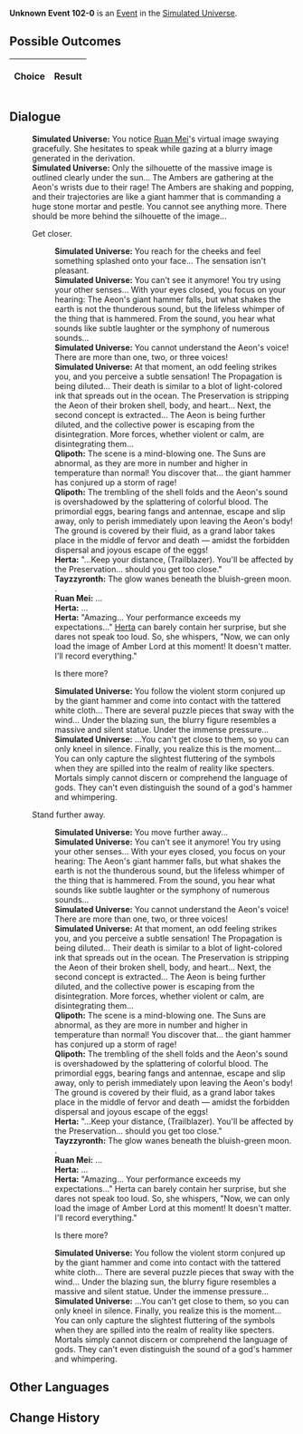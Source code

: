 {{Simulated Universe Event Infobox
|title         = Unknown Event 102-0
|image         = Random Event undefined.png
|type          =
|domains_su    = 
|domains_ext   = 
|domains_swarm = 
|domains_gng   = 
|requirements  =
|prev          = 
|next          = 
|indexRewards  =
|characters    = Herta;Ruan Mei
}}
'''Unknown Event 102-0''' is an [[Simulated Universe/Events|Event]] in the [[Simulated Universe]].

==Possible Outcomes==
{| class="article-table"
!Choice
!Result

|}

<!--
==Gameplay Notes==

-->
==Dialogue==
{{Dialogue Start}}
:'''Simulated Universe:''' You notice [[Ruan Mei]]'s virtual image swaying gracefully. She hesitates to speak while gazing at a blurry image generated in the derivation.
:'''Simulated Universe:''' Only the silhouette of the massive image is outlined clearly under the sun... The Ambers are gathering at the Aeon's wrists due to their rage! The Ambers are shaking and popping, and their trajectories are like a giant hammer that is commanding a huge stone mortar and pestle. You cannot see anything more. There should be more behind the silhouette of the image...
:{{DIcon|Arrow}} Get closer.
::'''Simulated Universe:''' You reach for the cheeks and feel something splashed onto your face... The sensation isn't pleasant.
::'''Simulated Universe:''' You can't see it anymore! You try using your other senses... With your eyes closed, you focus on your hearing: The Aeon's giant hammer falls, but what shakes the earth is not the thunderous sound, but the lifeless whimper of the thing that is hammered. From the sound, you hear what sounds like subtle laughter or the symphony of numerous sounds...
::'''Simulated Universe:''' You cannot understand the Aeon's voice! There are more than one, two, or three voices!
::'''Simulated Universe:''' At that moment, an odd feeling strikes you, and you perceive a subtle sensation! The Propagation is being diluted... Their death is similar to a blot of light-colored ink that spreads out in the ocean. The Preservation is stripping the Aeon of their broken shell, body, and heart... Next, the second concept is extracted... The Aeon is being further diluted, and the collective power is escaping from the disintegration. More forces, whether violent or calm, are disintegrating them...
::'''Qlipoth:''' The scene is a mind-blowing one. The Suns are abnormal, as they are more in number and higher in temperature than normal! You discover that... the giant hammer has conjured up a storm of rage!
::'''Qlipoth:''' The trembling of the shell folds and the Aeon's sound is overshadowed by the splattering of colorful blood. The primordial eggs, bearing fangs and antennae, escape and slip away, only to perish immediately upon leaving the Aeon's body! The ground is covered by their fluid, as a grand labor takes place in the middle of fervor and death &mdash; amidst the forbidden dispersal and joyous escape of the eggs!
::'''Herta:''' "...Keep your distance, (Trailblazer). You'll be affected by the Preservation... should you get too close."
::'''Tayzzyronth:''' The glow wanes beneath the bluish-green moon. {{Color|Keyword|They seem to be... falling}}.
::'''Ruan Mei:''' ...
::'''Herta:''' ...
::'''Herta:''' "Amazing... Your performance exceeds my expectations..." [[Herta]] can barely contain her surprise, but she dares not speak too loud. So, she whispers, "Now, we can only load the image of Amber Lord at this moment! It doesn't matter. I'll record everything."
::{{DIcon|Arrow}} Is there more?
::'''Simulated Universe:''' You follow the violent storm conjured up by the giant hammer and come into contact with the tattered white cloth... There are several puzzle pieces that sway with the wind... Under the blazing sun, the blurry figure resembles a massive and silent statue. Under the immense pressure...
::'''Simulated Universe:''' ...You can't get close to them, so you can only kneel in silence. Finally, you realize this is the moment... You can only capture the slightest fluttering of the symbols when they are spilled into the realm of reality like specters. Mortals simply cannot discern or comprehend the language of gods. They can't even distinguish the sound of a god's hammer and whimpering.
:{{DIcon|Arrow}} Stand further away.
::'''Simulated Universe:''' You move further away...
::'''Simulated Universe:''' You can't see it anymore! You try using your other senses... With your eyes closed, you focus on your hearing: The Aeon's giant hammer falls, but what shakes the earth is not the thunderous sound, but the lifeless whimper of the thing that is hammered. From the sound, you hear what sounds like subtle laughter or the symphony of numerous sounds...
::'''Simulated Universe:''' You cannot understand the Aeon's voice! There are more than one, two, or three voices!
::'''Simulated Universe:''' At that moment, an odd feeling strikes you, and you perceive a subtle sensation! The Propagation is being diluted... Their death is similar to a blot of light-colored ink that spreads out in the ocean. The Preservation is stripping the Aeon of their broken shell, body, and heart... Next, the second concept is extracted... The Aeon is being further diluted, and the collective power is escaping from the disintegration. More forces, whether violent or calm, are disintegrating them...
::'''Qlipoth:''' The scene is a mind-blowing one. The Suns are abnormal, as they are more in number and higher in temperature than normal! You discover that... the giant hammer has conjured up a storm of rage!
::'''Qlipoth:''' The trembling of the shell folds and the Aeon's sound is overshadowed by the splattering of colorful blood. The primordial eggs, bearing fangs and antennae, escape and slip away, only to perish immediately upon leaving the Aeon's body! The ground is covered by their fluid, as a grand labor takes place in the middle of fervor and death &mdash; amidst the forbidden dispersal and joyous escape of the eggs!
::'''Herta:''' "...Keep your distance, (Trailblazer). You'll be affected by the Preservation... should you get too close."
::'''Tayzzyronth:''' The glow wanes beneath the bluish-green moon. {{Color|Keyword|They seem to be... falling}}.
::'''Ruan Mei:''' ...
::'''Herta:''' ...
::'''Herta:''' "Amazing... Your performance exceeds my expectations..." Herta can barely contain her surprise, but she dares not speak too loud. So, she whispers, "Now, we can only load the image of Amber Lord at this moment! It doesn't matter. I'll record everything."
::{{DIcon|Arrow}} Is there more?
::'''Simulated Universe:''' You follow the violent storm conjured up by the giant hammer and come into contact with the tattered white cloth... There are several puzzle pieces that sway with the wind... Under the blazing sun, the blurry figure resembles a massive and silent statue. Under the immense pressure...
::'''Simulated Universe:''' ...You can't get close to them, so you can only kneel in silence. Finally, you realize this is the moment... You can only capture the slightest fluttering of the symbols when they are spilled into the realm of reality like specters. Mortals simply cannot discern or comprehend the language of gods. They can't even distinguish the sound of a god's hammer and whimpering.
{{Dialogue End}}

==Other Languages==
{{Other Languages
|zhs   = undefined
|zht   = undefined
|ja    = undefined
|ko    = undefined
|es    = undefined
|fr    = undefined
|ru    = undefined
|th    = undefined
|vi    = undefined
|de    = undefined
|id    = undefined
|pt    = undefined
}}

==Change History==
{{Change History|1.0}}
